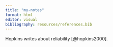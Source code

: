 ```yaml
---
title: "my-notes"
format: html 
editor: visual
bibliography: resources/references.bib
---
```


Hopkins writes about reliability [@hopkins2000].

